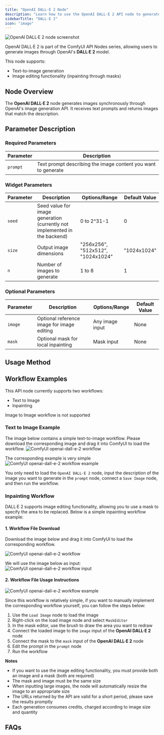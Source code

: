 ```yaml
---
title: "OpenAI DALL·E 2 Node"
description: "Learn how to use the OpenAI DALL·E 2 API node to generate images in ComfyUI"
sidebarTitle: "DALL·E 2"
icon: "image"
---
```



![OpenAI DALL·E 2 node screenshot](/images/comfy_core/api_nodes/openai-dall-e-2.jpg)

OpenAI DALL·E 2 is part of the ComfyUI API Nodes series, allowing users to generate images through OpenAI's **DALL·E 2** model.

This node supports:
- Text-to-image generation
- Image editing functionality (inpainting through masks)

## Node Overview

The **OpenAI DALL·E 2** node generates images synchronously through OpenAI's image generation API. It receives text prompts and returns images that match the description.


<Requirements/>

## Parameter Description

### Required Parameters

| Parameter | Description                                                   |
|-----------|---------------------------------------------------------------|
| `prompt`  | Text prompt describing the image content you want to generate |

### Widget Parameters

| Parameter | Description                                                                | Options/Range                     | Default Value |
|-----------|----------------------------------------------------------------------------|-----------------------------------|---------------|
| `seed`    | Seed value for image generation (currently not implemented in the backend) | 0 to 2^31-1                       | 0             |
| `size`    | Output image dimensions                                                    | "256x256", "512x512", "1024x1024" | "1024x1024"   |
| `n`       | Number of images to generate                                               | 1 to 8                            | 1             |

### Optional Parameters

| Parameter | Description                                                                | Options/Range                     | Default Value |
|-----------|----------------------------------------------------------------------------|-----------------------------------|---------------|
| `image`   | Optional reference image for image editing                                 | Any image input                   | None          |
| `mask`    | Optional mask for local inpainting                                         | Mask input                        | None          |

## Usage Method

## Workflow Examples

This API node currently supports two workflows:

- Text to Image
- Inpainting

<Note>
Image to Image workflow is not supported
</Note>

### Text to Image Example

The image below contains a simple text-to-image workflow. Please download the corresponding image and drag it into ComfyUI to load the workflow.
![ComfyUI openai-dall-e-2 workflow](https://raw.githubusercontent.com/Comfy-Org/example_workflows/main/api_nodes/openai-dall-e-2/text2image.png)

The corresponding example is very simple
![ComfyUI openai-dall-e-2 workflow example](/images/tutorial/api_nodes/openai-dall-e-2/text2image.jpg)

You only need to load the `OpenAI DALL·E 2` node, input the description of the image you want to generate in the `prompt` node, connect a `Save Image` node, and then run the workflow.

### Inpainting Workflow

DALL·E 2 supports image editing functionality, allowing you to use a mask to specify the area to be replaced. Below is a simple inpainting workflow example:

#### 1. Workflow File Download

Download the image below and drag it into ComfyUI to load the corresponding workflow.

![ComfyUI openai-dall-e-2 workflow](https://raw.githubusercontent.com/Comfy-Org/example_workflows/main/api_nodes/openai-dall-e-2/inpainting.png)

We will use the image below as input:
![ComfyUI openai-dall-e-2 workflow input](https://raw.githubusercontent.com/Comfy-Org/example_workflows/main/api_nodes/openai-dall-e-2/input.jpg)

#### 2. Workflow File Usage Instructions

![ComfyUI openai-dall-e-2 workflow example](/images/tutorial/api_nodes/openai-dall-e-2/inpainting.jpg)

Since this workflow is relatively simple, if you want to manually implement the corresponding workflow yourself, you can follow the steps below:

1. Use the `Load Image` node to load the image
2. Right-click on the load image node and select `MaskEditor`
3. In the mask editor, use the brush to draw the area you want to redraw
4. Connect the loaded image to the `image` input of the **OpenAI DALL·E 2** node
5. Connect the mask to the `mask` input of the **OpenAI DALL·E 2** node
6. Edit the prompt in the `prompt` node
7. Run the workflow

**Notes**

- If you want to use the image editing functionality, you must provide both an image and a mask (both are required)
- The mask and image must be the same size
- When inputting large images, the node will automatically resize the image to an appropriate size
- The URLs returned by the API are valid for a short period, please save the results promptly
- Each generation consumes credits, charged according to image size and quantity

## FAQs

<Faq/>